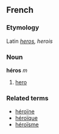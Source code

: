 ==French==
===Etymology===
Latin ''[[heros]], herois''
===Noun===
'''héros''' ''m''

# [[hero]]

===Related terms===
*[[héroïne]]
*[[héroïque]]
*[[héroïsme]]